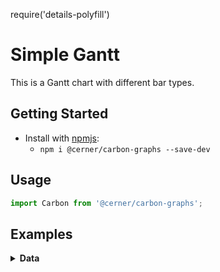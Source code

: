 require('details-polyfill')

# Simple Gantt
This is a Gantt chart with different bar types.

## Getting Started

- Install with [npmjs](https://www.npmjs.com):
  - `npm i @cerner/carbon-graphs --save-dev`

## Usage
```js
import Carbon from '@cerner/carbon-graphs';
```
## Examples
<GanttChart />

<details>
<summary style={{fontSize: 24 }}>
<b>Data</b>
</summary>

### Graph Config object
<GraphConfig />

### Data object
#### Default Task Dataset
<DataObject1 />

#### Hollow Only Dataset
<DataObject2 />

#### Dotted, Hollow Dataset
<DataObject3 />

#### Percentage Dataset
<DataObject4 />

#### Task Hashed Dataset
<DataObject5 />

#### Activity Dataset
<DataObject6 />

#### Activity Hashed Dataset
<DataObject7 />

#### Activity and Task Dataset
<DataObject8 />
</details>
